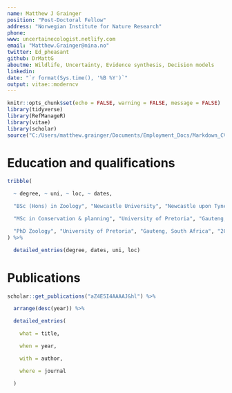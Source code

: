 ```yaml
---
name: Matthew J Grainger
position: "Post-Doctoral Fellow"
address: "Norwegian Institute for Nature Research"
phone: 
www: uncertainecologist.netlify.com
email: "Matthew.Grainger@nina.no"
twitter: Ed_pheasant
github: DrMattG
aboutme: Wildlife, Uncertainty, Evidence synthesis, Decision models
linkedin: 
date: "`r format(Sys.time(), '%B %Y')`"
output: vitae::moderncv
---
```


```r
knitr::opts_chunk$set(echo = FALSE, warning = FALSE, message = FALSE)
library(tidyverse)
library(RefManageR)
library(vitae)
library(scholar)
source("C:/Users/matthew.grainger/Documents/Employment_Docs/Markdown_CV/Robjhyndman_Baretable.R")
```


# Education and qualifications

```r
tribble(

  ~ degree, ~ uni, ~ loc, ~ dates,

  "BSc (Hons) in Zoology", "Newcastle University", "Newcastle upon Tyne, UK", "1994 - 1997",

  "MSc in Conservation & planning", "University of Pretoria", "Gauteng, South Africa", "2004 - 2005", 

  "PhD Zoology", "University of Pretoria", "Gauteng, South Africa", "2008 - 2012" 
) %>% 

  detailed_entries(degree, dates, uni, loc)

```

# Publications

```r
scholar::get_publications("aZ4E5I4AAAAJ&hl") %>%

  arrange(desc(year)) %>%

  detailed_entries(

    what = title,

    when = year,

    with = author,

    where = journal

  )
```
